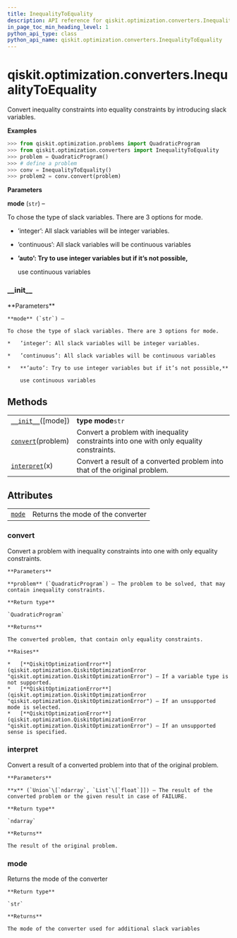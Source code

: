 ```yaml
---
title: InequalityToEquality
description: API reference for qiskit.optimization.converters.InequalityToEquality
in_page_toc_min_heading_level: 1
python_api_type: class
python_api_name: qiskit.optimization.converters.InequalityToEquality
---
```


# qiskit.optimization.converters.InequalityToEquality

<Class id="qiskit.optimization.converters.InequalityToEquality" isDedicatedPage={true} github="https://github.com/qiskit-community/qiskit-aqua/tree/stable/0.9/qiskit/optimization/converters/inequality_to_equality.py" signature="InequalityToEquality(mode='auto')">
  Convert inequality constraints into equality constraints by introducing slack variables.

  **Examples**

  ```python
  >>> from qiskit.optimization.problems import QuadraticProgram
  >>> from qiskit.optimization.converters import InequalityToEquality
  >>> problem = QuadraticProgram()
  >>> # define a problem
  >>> conv = InequalityToEquality()
  >>> problem2 = conv.convert(problem)
  ```

  **Parameters**

  **mode** (`str`) –

  To chose the type of slack variables. There are 3 options for mode.

  *   ’integer’: All slack variables will be integer variables.

  *   ’continuous’: All slack variables will be continuous variables

  *   **’auto’: Try to use integer variables but if it’s not possible,**

      use continuous variables

  ### \_\_init\_\_

  <Function id="qiskit.optimization.converters.InequalityToEquality.__init__" name="__init__" signature="__init__(mode='auto')">
    **Parameters**

    **mode** (`str`) –

    To chose the type of slack variables. There are 3 options for mode.

    *   ’integer’: All slack variables will be integer variables.

    *   ’continuous’: All slack variables will be continuous variables

    *   **’auto’: Try to use integer variables but if it’s not possible,**

        use continuous variables
  </Function>

  ## Methods

  |                                                                                                                                                     |                                                                                        |
  | --------------------------------------------------------------------------------------------------------------------------------------------------- | -------------------------------------------------------------------------------------- |
  | [`__init__`](#qiskit.optimization.converters.InequalityToEquality.__init__ "qiskit.optimization.converters.InequalityToEquality.__init__")(\[mode]) | **type mode**`str`                                                                     |
  | [`convert`](#qiskit.optimization.converters.InequalityToEquality.convert "qiskit.optimization.converters.InequalityToEquality.convert")(problem)    | Convert a problem with inequality constraints into one with only equality constraints. |
  | [`interpret`](#qiskit.optimization.converters.InequalityToEquality.interpret "qiskit.optimization.converters.InequalityToEquality.interpret")(x)    | Convert a result of a converted problem into that of the original problem.             |

  ## Attributes

  |                                                                                                                                |                                   |
  | ------------------------------------------------------------------------------------------------------------------------------ | --------------------------------- |
  | [`mode`](#qiskit.optimization.converters.InequalityToEquality.mode "qiskit.optimization.converters.InequalityToEquality.mode") | Returns the mode of the converter |

  ### convert

  <Function id="qiskit.optimization.converters.InequalityToEquality.convert" name="convert" signature="convert(problem)">
    Convert a problem with inequality constraints into one with only equality constraints.

    **Parameters**

    **problem** (`QuadraticProgram`) – The problem to be solved, that may contain inequality constraints.

    **Return type**

    `QuadraticProgram`

    **Returns**

    The converted problem, that contain only equality constraints.

    **Raises**

    *   [**QiskitOptimizationError**](qiskit.optimization.QiskitOptimizationError "qiskit.optimization.QiskitOptimizationError") – If a variable type is not supported.
    *   [**QiskitOptimizationError**](qiskit.optimization.QiskitOptimizationError "qiskit.optimization.QiskitOptimizationError") – If an unsupported mode is selected.
    *   [**QiskitOptimizationError**](qiskit.optimization.QiskitOptimizationError "qiskit.optimization.QiskitOptimizationError") – If an unsupported sense is specified.
  </Function>

  ### interpret

  <Function id="qiskit.optimization.converters.InequalityToEquality.interpret" name="interpret" signature="interpret(x)">
    Convert a result of a converted problem into that of the original problem.

    **Parameters**

    **x** (`Union`\[`ndarray`, `List`\[`float`]]) – The result of the converted problem or the given result in case of FAILURE.

    **Return type**

    `ndarray`

    **Returns**

    The result of the original problem.
  </Function>

  ### mode

  <Function id="qiskit.optimization.converters.InequalityToEquality.mode" name="mode" signature="property mode">
    Returns the mode of the converter

    **Return type**

    `str`

    **Returns**

    The mode of the converter used for additional slack variables
  </Function>
</Class>

